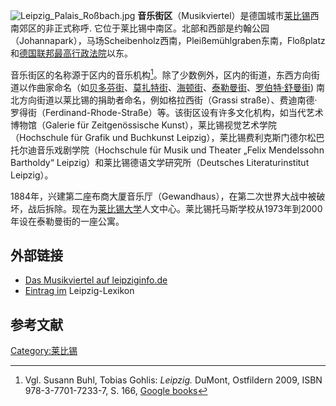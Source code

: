 [[File:Leipzig_Palais_Roßbach.jpg|thumb]] 
'''音乐街区'''（Musikviertel）是德国城市[[莱比锡|莱比锡]]西南郊区的非正式称呼. 它位于莱比锡中南区。北部和西部是约翰公园（Johannapark），马场Scheibenholz西南，Pleißemühlgraben东南，Floßplatz 和[[德国联邦最高行政法院|德国联邦最高行政法院]]以东。 

音乐街区的名称源于区内的音乐机构<ref>Vgl. Susann Buhl, Tobias Gohlis: ''Leipzig.'' DuMont, Ostfildern 2009, ISBN 978-3-7701-7233-7, S. 166, [http://books.google.com/books?id=hzC92cHEBdIC&pg=PA166 Google books]</ref>。除了少数例外，区内的街道，东西方向街道以作曲家命名（如[[路德维希·范·贝多芬|贝多芬街]]、[[沃尔夫冈·阿马德乌斯·莫扎特|莫扎特街]]、[[约瑟夫·海顿|海顿街]]、[[格奥尔格·菲利普·泰勒曼|泰勒曼街]]、[[罗伯特·舒曼|罗伯特·舒曼街]]) 南北方向街道以莱比锡的捐助者命名，例如格拉西街（Grassi straße）、费迪南德·罗得街（Ferdinand-Rhode-Straße）等。该街区设有许多文化机构，如当代艺术博物馆（Galerie für Zeitgenössische Kunst），莱比锡视觉艺术学院（Hochschule für Grafik und Buchkunst Leipzig），莱比锡费利克斯门德尔松巴托尔迪音乐戏剧学院（Hochschule für Musik und Theater „Felix Mendelssohn Bartholdy“ Leipzig）和莱比锡德语文学研究所（Deutsches Literaturinstitut Leipzig）。 

1884年，兴建第二座布商大厦音乐厅（Gewandhaus），在第二次世界大战中被破坏，战后拆除。现在为[[莱比锡大学|莱比锡大学]]人文中心。莱比锡托马斯学校从1973年到2000年设在泰勒曼街的一座公寓。
 
== 外部链接 ==
* [https://web.archive.org/web/20100130033400/http://www.leipziginfo.de/kunst-kultur/sehenswuerdigkeiten/musikviertel/ Das Musikviertel auf leipziginfo.de]
* [http://www.leipzig-lexikon.de/GEMEINDE/mv.htm Eintrag im] {{Wayback|url=http://www.leipzig-lexikon.de/GEMEINDE/mv.htm |date=20181024040630 }} Leipzig-Lexikon

== 参考文献 ==
<references />

[[Category:莱比锡|Category:莱比锡]]